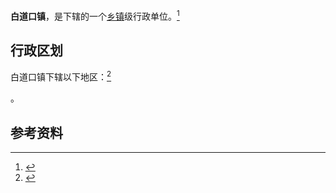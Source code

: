 {{中国乡级行政区|41/05/26/102/000}}

'''白道口镇'''，是{{PRC admin/fullname|41/05/26/102/000|3}}下辖的一个[[乡镇|乡镇]]级行政单位。<ref>{{PRC admin/ref sgc|{{PRC admin/parent|41/05/26/102/000}}}}</ref>

== 行政区划 ==

白道口镇下辖以下地区：<ref>{{PRC admin/ref sgc|41/05/26/102/000}}</ref>

{{PRC admin/children|41/05/26/102/000}}。

== 参考资料 ==

{{reflist}}

{{行政区划小作品}}
{{PRC admin/navcat|41/05/26/102/000}}